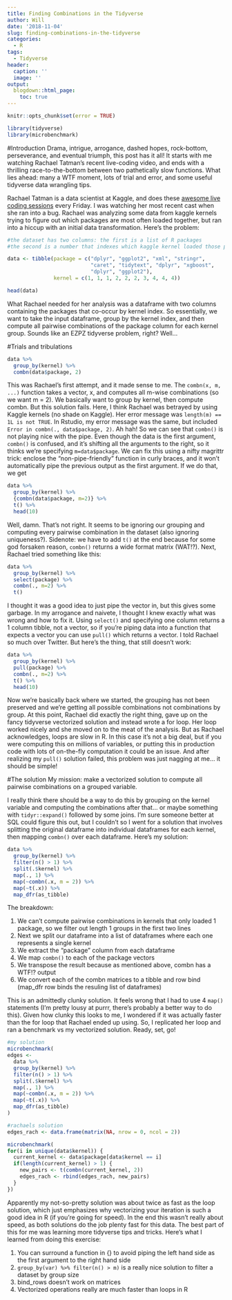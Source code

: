 ```yaml
---
title: Finding Combinations in the Tidyverse
author: Will
date: '2018-11-04'
slug: finding-combinations-in-the-tidyverse
categories:
  - R
tags:
  - Tidyverse
header:
  caption: ''
  image: ''
output:
  blogdown::html_page:
    toc: true
---
```

```r
knitr::opts_chunk$set(error = TRUE)
```
```r
library(tidyverse)
library(microbenchmark)
```

#Introduction
Drama, intrigue, arrogance, dashed hopes, rock-bottom, perseverance, and eventual triumph, this post has it all! It starts with me watching Rachael Tatman's recent live-coding video, and ends with a thrilling race-to-the-bottom between two pathetically slow functions. What lies ahead: many a WTF moment, lots of trial and error, and some useful tidyverse data wrangling tips.  

Rachael Tatman is a data scientist at Kaggle, and does these <a href="https://www.youtube.com/watch?v=eNKXJwIOsnc" target="_blank">awesome live coding sessions</a> every Friday. I was watching her most recent cast when she ran into a bug. Rachael was analyzing some data from kaggle kernels trying to figure out which packages are most often loaded together, but ran into a hiccup with an initial data transformation. Here's the problem: 
```r
#the dataset has two columns: the first is a list of R packages
#the second is a number that indexes which kaggle kernel loaded those packages

data <- tibble(package = c("dplyr", "ggplot2", "xml", "stringr", 
                           "caret", "tidytext", "dplyr", "xgboost", 
                           "dplyr", "ggplot2"), 
               kernel = c(1, 1, 1, 2, 2, 2, 3, 4, 4, 4))

head(data)
```

What Rachael needed for her analysis was a dataframe with two columns containing the packages that co-occur by kernel index. So essentially, we want to take the input dataframe, group by the kernel index, and then compute all pairwise combinations of the package column for each kernel group. Sounds like an EZPZ tidyverse problem, right? Well...

#Trials and tribulations

```r
data %>%
  group_by(kernel) %>%
  combn(data$package, 2)
```

This was Rachael's first attempt, and it made sense to me. The `combn(x, m, ...)` function takes a vector, x, and computes all m-wise combinations (so we want m = 2). We basically want to group by kernel, then compute combn. But this solution fails. Here, I think Rachael was betrayed by using Kaggle kernels (no shade on Kaggle). Her error message was `length(m) == 1L is not TRUE`. In Rstudio, my error message was the same, but included `Error in combn(., data$package, 2)`. Ah hah! So we can see that `combn()` is not playing nice with the pipe. Even though the data is the first argument, `combn()` is confused, and it's shifting all the arguments to the right, so it thinks we're specifying `m=data$package`. We can fix this using a nifty magrittr trick: enclose the "non-pipe-friendly" function in curly braces, and it won't automatically pipe the previous output as the first argument. If we do that, we get

```r
data %>%
  group_by(kernel) %>%
  {combn(data$package, m=2)} %>%
  t() %>%
  head(10)
```
Well, damn. That's not right. It seems to be ignoring our grouping and computing every pairwise combination in the dataset (also ignoring uniqueness?). Sidenote: we have to add `t()` at the end because for some god forsaken reason, `combn()` returns a wide format matrix (WAT!?). Next, Rachael tried something like this:

```r
data %>%
  group_by(kernel) %>%
  select(package) %>%
  combn(., m=2) %>%
  t()
```
I thought it was a good idea to just pipe the vector in, but this gives some garbage. In my arrogance and naivete, I thought I knew exactly what was wrong and how to fix it. Using `select()` and specifying one column returns a 1 column tibble, not a vector, so if you're piping data into a function that expects a vector you can use `pull()` which returns a vector. I told Rachael so much over Twitter. But here's the thing, that still doesn't work:

```r
data %>%
  group_by(kernel) %>%
  pull(package) %>%
  combn(., m=2) %>%
  t() %>%
  head(10)
```
Now we're basically back where we started, the grouping has not been preserved and we're getting all possible combinations not combinations by group. At this point, Rachael did exactly the right thing, gave up on the fancy tidyverse vectorized solution and instead wrote a for loop. Her loop worked nicely and she moved on to the meat of the analysis. But as Rachael acknowledges, loops are slow in R. In this case it's not a big deal, but if you were computing this on millions of variables, or putting this in production code with lots of on-the-fly computation it could be an issue. And after realizing my `pull()` solution failed, this problem was just nagging at me... it should be simple!

#The solution
My mission: make a vectorized solution to compute all pairwise combinations on a grouped variable. 

I really think there should be a way to do this by grouping on the kernel variable and computing the combinations after that... or maybe something with `tidyr::expand()` followed by some joins. I'm sure someone better at SQL could figure this out, but I couldn't so I went for a solution that involves splitting the original dataframe into individual dataframes for each kernel, then mapping `combn()` over each dataframe. Here's my solution:

```r
data %>%
  group_by(kernel) %>%
  filter(n() > 1) %>%
  split(.$kernel) %>%
  map(., 1) %>%
  map(~combn(.x, m = 2)) %>%
  map(~t(.x)) %>%
  map_dfr(as_tibble)
```
The breakdown: 

1. We can't compute pairwise combinations in kernels that only loaded 1 package, so we filter out length 1 groups in the first two lines
2. Next we split our dataframe into a list of dataframes where each one represents a single kernel
3. We extract the "package" column from each dataframe
4. We map `combn()` to each of the package vectors
5. We transpose the result because as mentioned above, combn has a WTF!? output
6. We convert each of the combn matrices to a tibble and row bind (map_dfr row binds the resuling list of dataframes)

This is an admittedly clunky solution. It feels wrong that I had to use 4 `map()` statements (I'm pretty lousy at purrr, there's probably a better way to do this). Given how clunky this looks to me, I wondered if it was actually faster than the for loop that Rachael ended up using. So, I replicated her loop and ran a benchmark vs my vectorized solution. Ready, set, go!

```r
#my solution
microbenchmark(
edges <- 
  data %>%
  group_by(kernel) %>%
  filter(n() > 1) %>%
  split(.$kernel) %>%
  map(., 1) %>%
  map(~combn(.x, m = 2)) %>%
  map(~t(.x)) %>%
  map_dfr(as_tibble) 
)

#rachaels solution
edges_rach <- data.frame(matrix(NA, nrow = 0, ncol = 2))

microbenchmark(
for(i in unique(data$kernel)) {
  current_kernel <- data$package[data$kernel == i]
  if(length(current_kernel) > 1) {
    new_pairs <- t(combn(current_kernel, 2))
    edges_rach <- rbind(edges_rach, new_pairs)
  }
})
```
Apparently my not-so-pretty solution was about twice as fast as the loop solution, which just emphasizes why vectorizing your iteration is such a good idea in R (if you're going for speed). In the end this wasn't really about speed, as both solutions do the job plenty fast for this data. The best part of this for me was learning more tidyverse tips and tricks. Here's what I learned from doing this exercise:

1. You can surround a function in {} to avoid piping the left hand side as the first argument to the right hand side
2. `group_by(var) %>% filter(n() > m)` is a really nice solution to filter a dataset by group size
3. bind_rows doesn't work on matrices
4. Vectorized operations really are much faster than loops in R
